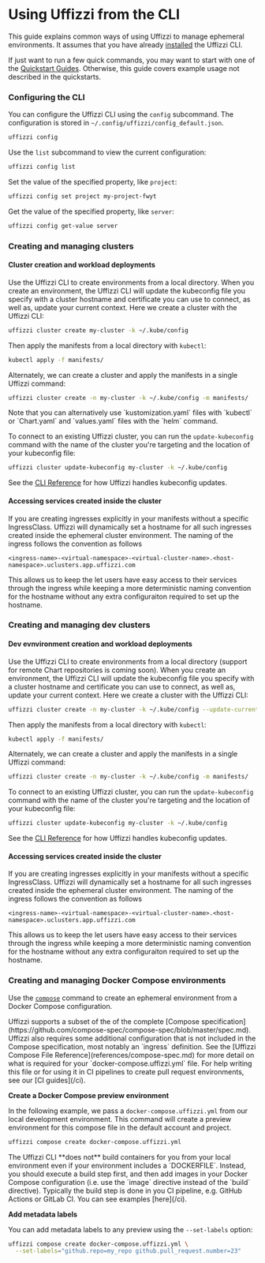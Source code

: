 
# Using Uffizzi from the CLI

This guide explains common ways of using Uffizzi to manage ephemeral environments. It assumes that you have already [installed](../install/cli) the Uffizzi CLI.

If just want to run a few quick commands, you may want to start with one of the [Quickstart Guides](/quickstart). Otherwise, this guide covers example usage not described in the quickstarts.

### Configuring the CLI

You can configure the Uffizzi CLI using the `config` subcommand. The configuration is stored in `~/.config/uffizzi/config_default.json`. 

``` bash
uffizzi config
```

Use the `list` subcommand to view the current configuration:  

``` bash
uffizzi config list
```

Set the value of the specified property, like `project`:

``` bash
uffizzi config set project my-project-fwyt
```

Get the value of the specified property, like `server`:

``` bash
uffizzi config get-value server
```

### Creating and managing clusters

#### Cluster creation and workload deployments

Use the Uffizzi CLI to create environments from a local directory. When you create an environment, the Uffizzi CLI will update the kubeconfig file you specify with a cluster hostname and certificate you can use to connect, as well as, update your current context. Here we create a cluster with the Uffizzi CLI:

``` bash
uffizzi cluster create my-cluster -k ~/.kube/config
```

Then apply the manifests from a local directory with `kubectl`:

``` bash
kubectl apply -f manifests/
```

Alternately, we can create a cluster and apply the manifests in a single Uffizzi command:

``` bash
uffizzi cluster create -n my-cluster -k ~/.kube/config -m manifests/
```

<Callout>
    Note that you can alternatively use `kustomization.yaml` files with `kubectl` or `Chart.yaml` and `values.yaml` files with the `helm` command.
</Callout>

To connect to an existing Uffizzi cluster, you can run the `update-kubeconfig` command with the name of the cluster you're targeting and the location of your kubeconfig file:

``` bash
uffizzi cluster update-kubeconfig my-cluster -k ~/.kube/config
```
See the [CLI Reference](/cli/commands/cluster#cluster-update-kubeconfig) for how Uffizzi handles kubeconfig updates.

#### Accessing services created inside the cluster

If you are creating ingresses explicitly in your manifests without a specific IngressClass. Uffizzi will dynamically set a hostname for all such ingresses created inside the ephemeral cluster environment. The naming of the ingress follows the convention as follows

```
<ingress-name>-<virtual-namespace>-<virtual-cluster-name>.<host-namespace>.uclusters.app.uffizzi.com
```

This allows us to keep the let users have easy access to their services through the ingress while keeping a more deterministic naming convention for the hostname without any extra configuraiton required to set up the hostname.

### Creating and managing dev clusters

#### Dev evnvironment creation and workload deployments

Use the Uffizzi CLI to create environments from a local directory (support for remote Chart repositories is coming soon). When you create an environment, the Uffizzi CLI will update the kubeconfig file you specify with a cluster hostname and certificate you can use to connect, as well as, update your current context. Here we create a cluster with the Uffizzi CLI:

``` bash
uffizzi cluster create -n my-cluster -k ~/.kube/config --update-current-context
```

Then apply the manifests from a local directory with `kubectl`:

``` bash
kubectl apply -f manifests/
```

Alternately, we can create a cluster and apply the manifests in a single Uffizzi command:

``` bash
uffizzi cluster create -n my-cluster -k ~/.kube/config -m manifests/
```

To connect to an existing Uffizzi cluster, you can run the `update-kubeconfig` command with the name of the cluster you're targeting and the location of your kubeconfig file:

``` bash
uffizzi cluster update-kubeconfig my-cluster -k ~/.kube/config
```
See the [CLI Reference](/cli/commands/cluster#cluster-update-kubeconfig) for how Uffizzi handles kubeconfig updates.

#### Accessing services created inside the cluster

If you are creating ingresses explicitly in your manifests without a specific IngressClass. Uffizzi will dynamically set a hostname for all such ingresses created inside the ephemeral cluster environment. The naming of the ingress follows the convention as follows

```
<ingress-name>-<virtual-namespace>-<virtual-cluster-name>.<host-namespace>.uclusters.app.uffizzi.com
```

This allows us to keep the let users have easy access to their services through the ingress while keeping a more deterministic naming convention for the hostname without any extra configuraiton required to set up the hostname.

### Creating and managing Docker Compose environments

Use the [`compose`](/cli/commands/compose) command to create an ephemeral environment from a Docker Compose configuration.

<Callout>
    Uffizzi supports a subset of the of the complete [Compose specification](https://github.com/compose-spec/compose-spec/blob/master/spec.md). Uffizzi also requires some additional configuration that is not included in the Compose specification, most notably an `ingress` definition. See the [Uffizzi Compose File Reference](references/compose-spec.md) for more detail on what is required for your `docker-compose.uffizzi.yml` file. For help writing this file or for using it in CI pipelines to create pull request environments, see our [CI guides](/ci).
</Callout>

**Create a Docker Compose preview environment**

In the following example, we pass a `docker-compose.uffizzi.yml` from our local development environment. This command will create a preview environment for this compose file in the default account and project. 

``` bash
uffizzi compose create docker-compose.uffizzi.yml
```

<Callout>
    The Uffizzi CLI **does not** build containers for you from your local environment even if your environment includes a `DOCKERFILE`. Instead, you should execute a build step first, and then add images in your Docker Compose configuration (i.e. use the `image` directive instead of the `build` directive). Typically the build step is done in you CI pipeline, e.g. GitHub Actions or GitLab CI. You can see examples [here](/ci).
</Callout>

**Add metadata labels**

You can add metadata labels to any preview using the `--set-labels` option:

``` bash
uffizzi compose create docker-compose.uffizzi.yml \
  --set-labels="github.repo=my_repo github.pull_request.number=23"
```